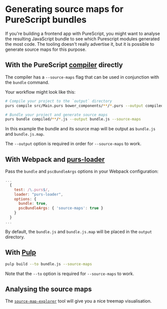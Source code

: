 
# Generating source maps for PureScript bundles

If you're building a frontend app with PureScript, you might want to analyse the resulting JavaScript bundle to see which Purescript modules generated the most code. The tooling doesn't really advertise it, but it is possible to generate source maps for this purpose.

## With the PureScript [compiler](https://github.com/purescript/purescript) directly

The compiler has a `--source-maps` flag that can be used in conjunction with the `bundle` command.

Your workflow might look like this:

```bash
# Compile your project to the `output` directory
purs compile src/Main.purs bower_components/**/*.purs --output compiled

# Bundle your project and generate source maps
purs bundle compiled/**/*.js --output bundle.js --source-maps
```

In this example the bundle and its source map will be output as `bundle.js` and `bundle.js.map`.

The `--output` option is required in order for `--source-maps` to work.


## With Webpack and [purs-loader](https://github.com/ethul/purs-loader)

Pass the `bundle` and `pscBundleArgs` options in your Webpack configuration:

```js
...
  {
    test: /\.purs$/,
    loader: "purs-loader",
    options: {
      bundle: true,
      pscBundleArgs: { 'source-maps': true }
    }
  }
...
```

By default, the `bundle.js` and `bundle.js.map` will be placed in the `output` directory.


## With [Pulp](https://github.com/purescript-contrib/pulp)

```bash
pulp build --to bundle.js --source-maps
```

Note that the `--to` option is required for `--source-maps` to work.


## Analysing the source maps

The [`source-map-explorer`](https://github.com/danvk/source-map-explorer) tool will give you a nice treemap visualisation.
